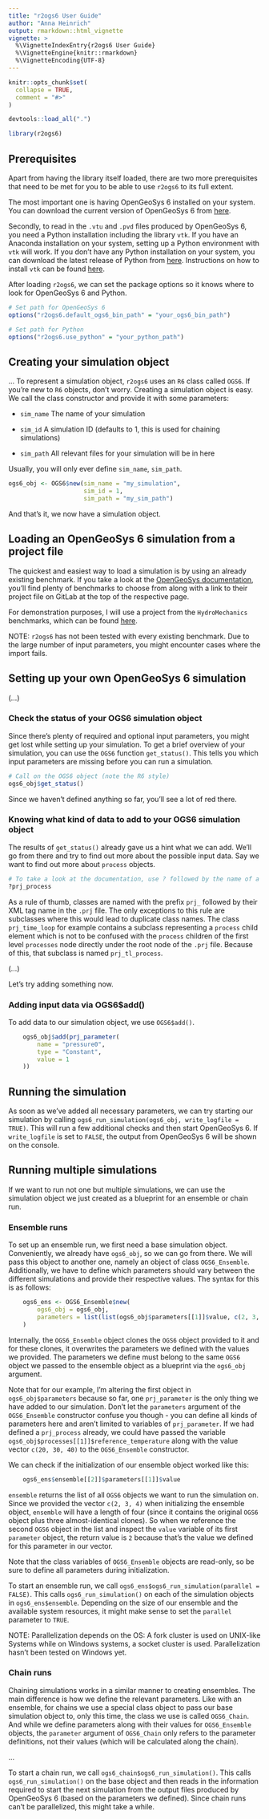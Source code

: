 ```yaml
---
title: "r2ogs6 User Guide"
author: "Anna Heinrich"
output: rmarkdown::html_vignette
vignette: >
  %\VignetteIndexEntry{r2ogs6 User Guide}
  %\VignetteEngine{knitr::rmarkdown}
  %\VignetteEncoding{UTF-8}
---
```


```r
knitr::opts_chunk$set(
  collapse = TRUE,
  comment = "#>"
)

devtools::load_all(".")
```

```r
library(r2ogs6)
```

## Prerequisites
Apart from having the library itself loaded, there are two more prerequisites that need to be met for you to be able to use `r2ogs6` to its full extent.

The most important one is having OpenGeoSys 6 installed on your system. You can download the current version of OpenGeoSys 6 from [here](https://www.opengeosys.org/releases/). 

Secondly, to read in the `.vtu` and `.pvd` files produced by OpenGeoSys 6, you need a Python installation including the library `vtk`. If you have an Anaconda installation on your system, setting up a Python environment with `vtk` will work. If you don't have any Python installation on your system, you can download the latest release of Python from [here](https://www.python.org/downloads/). Instructions on how to install `vtk` can be found [here](https://pypi.org/project/vtk/).
 
After loading `r2ogs6`, we can set the package options so it knows where to look for OpenGeoSys 6 and Python.

```r
# Set path for OpenGeoSys 6
options("r2ogs6.default_ogs6_bin_path" = "your_ogs6_bin_path")

# Set path for Python
options("r2ogs6.use_python" = "your_python_path")
```


## Creating your simulation object
...
To represent a simulation object, `r2ogs6` uses an `R6` class called `OGS6`. If you're new to `R6` objects, don't worry. Creating a simulation object is easy. We call the class constructor and provide it with some parameters:

* `sim_name` The name of your simulation

* `sim_id` A simulation ID (defaults to 1, this is used for chaining simulations)

* `sim_path` All relevant files for your simulation will be in here

Usually, you will only ever define `sim_name`, `sim_path`.

```r
ogs6_obj <- OGS6$new(sim_name = "my_simulation",
                     sim_id = 1,
                     sim_path = "my_sim_path")
```

And that's it, we now have a simulation object. 


## Loading an OpenGeoSys 6 simulation from a project file
The quickest and easiest way to load a simulation is by using an already existing benchmark. If you take a look at the [OpenGeoSys documentation](https://www.opengeosys.org/docs/benchmarks/elliptic/elliptic-dirichlet/), you'll find plenty of benchmarks to choose from along with a link to their project file on GitLab at the top of the respective page.

For demonstration purposes, I will use a project from the `HydroMechanics` benchmarks, which can be found [here](https://gitlab.opengeosys.org/ogs/ogs/-/tree/master/Tests/Data/HydroMechanics/IdealGas/flow_free_expansion).

NOTE: `r2ogs6` has not been tested with every existing benchmark. Due to the large number of input parameters, you might encounter cases where the import fails.


## Setting up your own OpenGeoSys 6 simulation
(...)


### Check the status of your OGS6 simulation object
Since there's plenty of required and optional input parameters, you might get lost while setting up your simulation. To get a brief overview of your simulation, you can use the `OGS6` function `get_status()`. This tells you which input parameters are missing before you can run a simulation.

```r
# Call on the OGS6 object (note the R6 style)
ogs6_obj$get_status()
```

Since we haven't defined anything so far, you'll see a lot of red there. 

### Knowing what kind of data to add to your OGS6 simulation object

The results of `get_status()` already gave us a hint what we can add. We'll go from there and try to find out more about the possible input data. Say we want to find out more about `process` objects.

```r
# To take a look at the documentation, use ? followed by the name of a class
?prj_process
```

As a rule of thumb, classes are named with the prefix `prj_` followed by their XML tag name in the `.prj` file. The only exceptions to this rule are subclasses where this would lead to duplicate class names. The class `prj_time_loop` for example contains a subclass representing a `process` child element which is not to be confused with the `process` children of the first level `processes` node directly under the root node of the `.prj` file. Because of this, that subclass is named `prj_tl_process`.

(...)



Let's try adding something now.

### Adding input data via OGS6$add()

To add data to our simulation object, we use `OGS6$add()`. 

```r
    ogs6_obj$add(prj_parameter(
        name = "pressure0",
        type = "Constant",
        value = 1
    ))
```


## Running the simulation

As soon as we've added all necessary parameters, we can try starting our simulation by calling `ogs6_run_simulation(ogs6_obj, write_logfile = TRUE)`. This will run a few additional checks and then start OpenGeoSys 6. If `write_logfile` is set to `FALSE`, the output from OpenGeoSys 6 will be shown on the console. 

## Running multiple simulations

If we want to run not one but multiple simulations, we can use the simulation object we just created as a blueprint for an ensemble or chain run.

### Ensemble runs

To set up an ensemble run, we first need a base simulation object. Conveniently, we already have `ogs6_obj`, so we can go from there. We will pass this object to another one, namely an object of class `OGS6_Ensemble`. Additionally, we have to define which parameters should vary between the different simulations and provide their respective values. The syntax for this is as follows:

```r
    ogs6_ens <- OGS6_Ensemble$new(
        ogs6_obj = ogs6_obj,
        parameters = list(list(ogs6_obj$parameters[[1]]$value, c(2, 3, 4)))
    )
```

Internally, the `OGS6_Ensemble` object clones the `OGS6` object provided to it and for these clones, it overwrites the parameters we defined with the values we provided. The parameters we define must belong to the same `OGS6` object we passed to the ensemble object as a blueprint via the `ogs6_obj` argument. 

Note that for our example, I'm altering the first object in `ogs6_obj$parameters` because so far, one `prj_parameter` is the only thing we have added to our simulation. Don't let the `parameters` argument of the `OGS6_Ensemble` constructor confuse you though - you can define all kinds of parameters here and aren't limited to variables of `prj_parameter`. If we had defined a `prj_process` already, we could have passed the variable `ogs6_obj$processes[[1]]$reference_temperature` along with the value vector `c(20, 30, 40)` to the `OGS6_Ensemble` constructor.

We can check if the initialization of our ensemble object worked like this:

```r
    ogs6_ens$ensemble[[2]]$parameters[[1]]$value
```

`ensemble` returns the list of all `OGS6` objects we want to run the simulation on. Since we provided the vector `c(2, 3, 4)` when initializing the ensemble object, `ensemble` will have a length of four (since it contains the original `OGS6` object plus three almost-identical clones). So when we reference the second `OGS6` object in the list and inspect the `value` variable of its first `parameter` object, the return value is `2` because that's the value we defined for this parameter in our vector. 

Note that the class variables of `OGS6_Ensemble` objects are read-only, so be sure to define all parameters during initialization.

To start an ensemble run, we call `ogs6_ens$ogs6_run_simulation(parallel = FALSE)`. This calls `ogs6_run_simulation()` on each of the simulation objects in `ogs6_ens$ensemble`. Depending on the size of our ensemble and the available system resources, it might make sense to set the `parallel` parameter to `TRUE`. 

NOTE: Parallelization depends on the OS: A fork cluster is used on UNIX-like Systems while on Windows systems, a socket cluster is used. Parallelization hasn't been tested on Windows yet.


### Chain runs

Chaining simulations works in a similar manner to creating ensembles. The main difference is how we define the relevant parameters. Like with an ensemble, for chains we use a special class object to pass our base simulation object to, only this time, the class we use is called `OGS6_Chain`. And while we define parameters along with their values for `OGS6_Ensemble` objects, the `parameter` argument of `OGS6_Chain` only refers to the parameter definitions, not their values (which will be calculated along the chain). 

...

To start a chain run, we call `ogs6_chain$ogs6_run_simulation()`. This calls `ogs6_run_simulation()` on the base object and then reads in the information required to start the next simulation from the output files produced by OpenGeoSys 6 (based on the parameters we defined). Since chain runs can't be parallelized, this might take a while.
